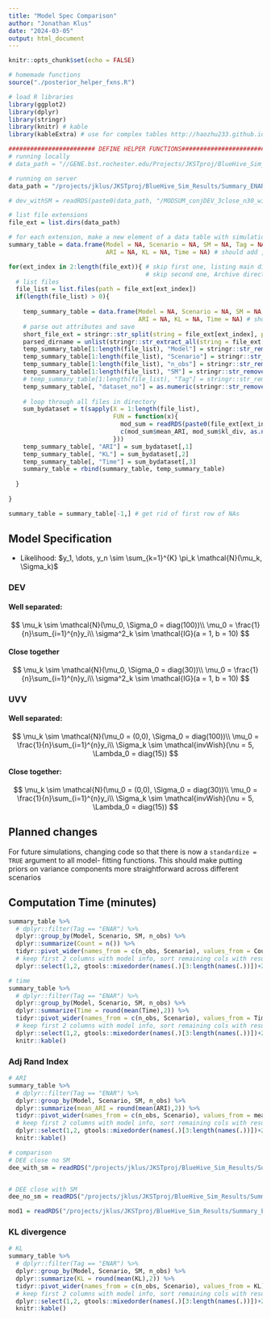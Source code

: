 ```yaml
---
title: "Model Spec Comparison"
author: "Jonathan Klus"
date: "2024-03-05"
output: html_document
---
```


```r
knitr::opts_chunk$set(echo = FALSE)

# homemade functions
source("./posterior_helper_fxns.R")

# load R libraries
library(ggplot2)
library(dplyr)
library(stringr)
library(knitr) # kable
library(kableExtra) # use for complex tables http://haozhu233.github.io/kableExtra/awesome_table_in_pdf.pdf 

######################## DEFINE HELPER FUNCTIONS################################
# running locally
# data_path = "//GENE.bst.rochester.edu/Projects/JKSTproj/BlueHive_Sim_Results/"

# running on server
data_path = "/projects/jklus/JKSTproj/BlueHive_Sim_Results/Summary_ENAR"

# dev_withSM = readRDS(paste0(data_path, "/MODSUM_conjDEV_3close_n30_withSM_sim_results_ENAR/sum_1.rds"))

# list file extensions
file_ext = list.dirs(data_path)

# for each extension, make a new element of a data table with simulation attributes
summary_table = data.frame(Model = NA, Scenario = NA, SM = NA, Tag = NA, n_obs = NA, dataset_no = NA,
                           ARI = NA, KL = NA, Time = NA) # should add , SumTime = NA for mod summary compute time

for(ext_index in 2:length(file_ext)){ # skip first one, listing main directory
                                      # skip second one, Archive directory
  # list files
  file_list = list.files(path = file_ext[ext_index])
  if(length(file_list) > 0){
    
    temp_summary_table = data.frame(Model = NA, Scenario = NA, SM = NA, Tag = NA, n_obs = NA, dataset_no = NA,
                                    ARI = NA, KL = NA, Time = NA) # should add , SumTime = NA for mod summary compute time
    # parse out attributes and save
    short_file_ext = stringr::str_split(string = file_ext[ext_index], pattern = "/MODSUM")[[1]][2]
    parsed_dirname = unlist(stringr::str_extract_all(string = file_ext[ext_index], pattern = "_[:alnum:]+"))
    temp_summary_table[1:length(file_list), "Model"] = stringr::str_remove(string = parsed_dirname[4], pattern = "_")
    temp_summary_table[1:length(file_list), "Scenario"] = stringr::str_remove(string = parsed_dirname[5], pattern = "_")
    temp_summary_table[1:length(file_list), "n_obs"] = stringr::str_remove(string = parsed_dirname[6], pattern = "_n")
    temp_summary_table[1:length(file_list), "SM"] = stringr::str_remove(string = parsed_dirname[7], pattern = "_")
    # temp_summary_table[1:length(file_list), "Tag"] = stringr::str_remove(string = parsed_dirname[length(parsed_dirname)], pattern = "_")
    temp_summary_table[, "dataset_no"] = as.numeric(stringr::str_remove_all(string = file_list, pattern = "sum_|.rds"))
    
    # loop through all files in directory
    sum_bydataset = t(sapply(X = 1:length(file_list), 
                             FUN = function(x){
                               mod_sum = readRDS(paste0(file_ext[ext_index], "/", file_list[x]))
                               c(mod_sum$mean_ARI, mod_sum$kl_div, as.numeric(mod_sum$fit_runtime))
                             }))
    temp_summary_table[, "ARI"] = sum_bydataset[,1]
    temp_summary_table[, "KL"] = sum_bydataset[,2]
    temp_summary_table[, "Time"] = sum_bydataset[,3]
    summary_table = rbind(summary_table, temp_summary_table)
    
  }
  
}

summary_table = summary_table[-1,] # get rid of first row of NAs 
```

## Model Specification

- Likelihood: $y_1, \dots, y_n \sim \sum_{k=1}^{K} \pi_k \mathcal{N}(\mu_k, \Sigma_k)$

### DEV
  
#### Well separated:
  
  $$
  \mu_k \sim \mathcal{N}(\mu_0, \Sigma_0 = diag(100))\\
  \mu_0 = \frac{1}{n}\sum_{i=1}^{n}y_i\\
  \sigma^2_k \sim \mathcal{IG}(a = 1, b = 10)
  $$
  
#### Close together
  
  $$
  \mu_k \sim \mathcal{N}(\mu_0, \Sigma_0 = diag(30))\\
  \mu_0 = \frac{1}{n}\sum_{i=1}^{n}y_i\\
  \sigma^2_k \sim \mathcal{IG}(a = 1, b = 10)
  $$
  

### UVV
  
#### Well separated:
  
  $$
  \mu_k \sim \mathcal{N}(\mu_0 = (0,0), \Sigma_0 = diag(100))\\
  \mu_0 = \frac{1}{n}\sum_{i=1}^{n}y_i\\
  \Sigma_k \sim \mathcal{invWish}(\nu = 5, \Lambda_0 = diag(15))
  $$
  
#### Close together:
  
  $$
  \mu_k \sim \mathcal{N}(\mu_0 = (0,0), \Sigma_0 = diag(30))\\
  \mu_0 = \frac{1}{n}\sum_{i=1}^{n}y_i\\
  \Sigma_k \sim \mathcal{invWish}(\nu = 5, \Lambda_0 = diag(15))
  $$

\newpage

## Planned changes

For future simulations, changing code so that there is now a `standardize = TRUE` argument to all model-
fitting functions. This should make putting priors on variance components more 
straightforward across different scenarios

## Computation Time (minutes)

```r

summary_table %>%
  # dplyr::filter(Tag == "ENAR") %>%
  dplyr::group_by(Model, Scenario, SM, n_obs) %>%
  dplyr::summarize(Count = n()) %>%
  tidyr::pivot_wider(names_from = c(n_obs, Scenario), values_from = Count) %>%
  # keep first 2 columns with model info, sort remaining cols with results by n
  dplyr::select(1,2, gtools::mixedorder(names(.)[3:length(names(.))])+2)

# time
summary_table %>% 
  # dplyr::filter(Tag == "ENAR") %>%
  dplyr::group_by(Model, Scenario, SM, n_obs) %>%
  dplyr::summarize(Time = round(mean(Time),2)) %>%
  tidyr::pivot_wider(names_from = c(n_obs, Scenario), values_from = Time) %>%
  # keep first 2 columns with model info, sort remaining cols with results by n
  dplyr::select(1,2, gtools::mixedorder(names(.)[3:length(names(.))])+2) %>%
  knitr::kable()
```

### Adj Rand Index

```r
# ARI
summary_table %>% 
  # dplyr::filter(Tag == "ENAR") %>%
  dplyr::group_by(Model, Scenario, SM, n_obs) %>%
  dplyr::summarize(mean_ARI = round(mean(ARI),2)) %>%
  tidyr::pivot_wider(names_from = c(n_obs, Scenario), values_from = mean_ARI) %>%
  # keep first 2 columns with model info, sort remaining cols with results by n
  dplyr::select(1,2, gtools::mixedorder(names(.)[3:length(names(.))])+2) %>%
  knitr::kable()

# comparison
# DEE close no SM
dee_with_sm = readRDS("/projects/jklus/JKSTproj/BlueHive_Sim_Results/SummaryWorkshop/MODSUM_conjDEE_3close_n30_withSM_sim_results_2024_05_16/sum_1.rds")


# DEE close with SM
dee_no_sm = readRDS("/projects/jklus/JKSTproj/BlueHive_Sim_Results/Summary_ENAR/MODSUM_conjDEE_3close_n30_noSM_sim_results_ENAR/sum_1.rds")

mod1 = readRDS("/projects/jklus/JKSTproj/BlueHive_Sim_Results/Summary_ENAR/MODSUM_conjDEE_3wellsep_n30_noSM_sim_results_ENAR/sum_1.rds")
```

### KL divergence

```r
# KL
summary_table %>% 
  # dplyr::filter(Tag == "ENAR") %>%
  dplyr::group_by(Model, Scenario, SM, n_obs) %>%
  dplyr::summarize(KL = round(mean(KL),2)) %>%
  tidyr::pivot_wider(names_from = c(n_obs, Scenario), values_from = KL) %>%
  # keep first 2 columns with model info, sort remaining cols with results by n
  dplyr::select(1,2, gtools::mixedorder(names(.)[3:length(names(.))])+2) %>%
  knitr::kable()
```
